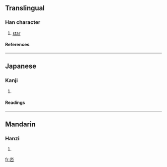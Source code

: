 ==Translingual==
===Han character===
{{Han char|rn=30|rad=口|as=04|sn=7|four=1260<sub>3</sub>|canj=水口 (ER)}}
# [[star]]
====References====
{{Han ref|kx=0181.160|dkj=03400|dj=0399.130|hdz=10589.010|uh=5447|ud=21575|bh=CAA6|bd=51878}}
----
==Japanese==
===Kanji===
{{ja-kanji|grade=|rs=口04}}
# {{defn|Japanese}} 
====Readings====
{{ja-readings|on=[[けい]] (kei)|kun=}}
----
==Mandarin==
===Hanzi===
{{cmn-hanzi|pin=[[nà]] (na4), [[qǐ]] (qi3)|wg=na<sup>4</sup>, ch'i<sup>3</sup>}}
# {{defn|Mandarin}}

[[fr:呇]]
